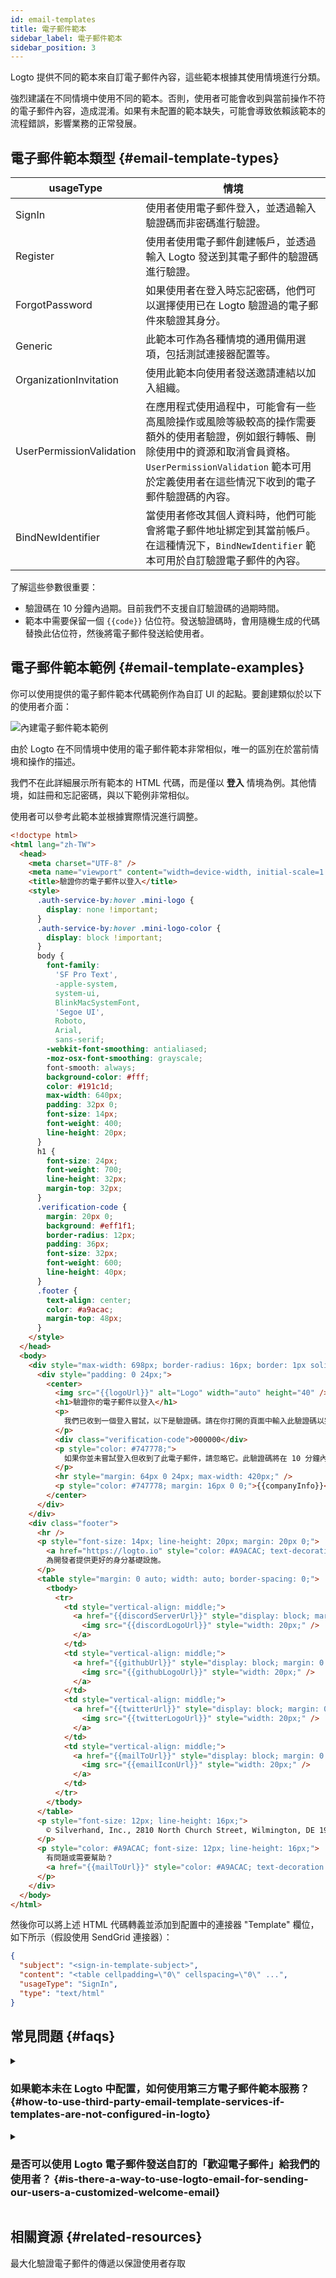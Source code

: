 ```yaml
---
id: email-templates
title: 電子郵件範本
sidebar_label: 電子郵件範本
sidebar_position: 3
---
```


Logto 提供不同的範本來自訂電子郵件內容，這些範本根據其使用情境進行分類。

強烈建議在不同情境中使用不同的範本。否則，使用者可能會收到與當前操作不符的電子郵件內容，造成混淆。如果有未配置的範本缺失，可能會導致依賴該範本的流程錯誤，影響業務的正常發展。

## 電子郵件範本類型 \{#email-template-types}

| usageType                | 情境                                                                                                                                                                                                                        |
| ------------------------ | --------------------------------------------------------------------------------------------------------------------------------------------------------------------------------------------------------------------------- |
| SignIn                   | 使用者使用電子郵件登入，並透過輸入驗證碼而非密碼進行驗證。                                                                                                                                                                  |
| Register                 | 使用者使用電子郵件創建帳戶，並透過輸入 Logto 發送到其電子郵件的驗證碼進行驗證。                                                                                                                                             |
| ForgotPassword           | 如果使用者在登入時忘記密碼，他們可以選擇使用已在 Logto 驗證過的電子郵件來驗證其身分。                                                                                                                                       |
| Generic                  | 此範本可作為各種情境的通用備用選項，包括測試連接器配置等。                                                                                                                                                                  |
| OrganizationInvitation   | 使用此範本向使用者發送邀請連結以加入組織。                                                                                                                                                                                  |
| UserPermissionValidation | 在應用程式使用過程中，可能會有一些高風險操作或風險等級較高的操作需要額外的使用者驗證，例如銀行轉帳、刪除使用中的資源和取消會員資格。`UserPermissionValidation` 範本可用於定義使用者在這些情況下收到的電子郵件驗證碼的內容。 |
| BindNewIdentifier        | 當使用者修改其個人資料時，他們可能會將電子郵件地址綁定到其當前帳戶。在這種情況下，`BindNewIdentifier` 範本可用於自訂驗證電子郵件的內容。                                                                                    |

了解這些參數很重要：

- 驗證碼在 10 分鐘內過期。目前我們不支援自訂驗證碼的過期時間。
- 範本中需要保留一個 `{{code}}` 佔位符。發送驗證碼時，會用隨機生成的代碼替換此佔位符，然後將電子郵件發送給使用者。

## 電子郵件範本範例 \{#email-template-examples}

你可以使用提供的電子郵件範本代碼範例作為自訂 UI 的起點。要創建類似於以下的使用者介面：

<img src="/img/assets/built-in-email-template-sample.jpeg" alt="內建電子郵件範本範例" />

由於 Logto 在不同情境中使用的電子郵件範本非常相似，唯一的區別在於當前情境和操作的描述。

我們不在此詳細展示所有範本的 HTML 代碼，而是僅以 **登入** 情境為例。其他情境，如註冊和忘記密碼，與以下範例非常相似。

使用者可以參考此範本並根據實際情況進行調整。

```html
<!doctype html>
<html lang="zh-TW">
  <head>
    <meta charset="UTF-8" />
    <meta name="viewport" content="width=device-width, initial-scale=1.0" />
    <title>驗證你的電子郵件以登入</title>
    <style>
      .auth-service-by:hover .mini-logo {
        display: none !important;
      }
      .auth-service-by:hover .mini-logo-color {
        display: block !important;
      }
      body {
        font-family:
          'SF Pro Text',
          -apple-system,
          system-ui,
          BlinkMacSystemFont,
          'Segoe UI',
          Roboto,
          Arial,
          sans-serif;
        -webkit-font-smoothing: antialiased;
        -moz-osx-font-smoothing: grayscale;
        font-smooth: always;
        background-color: #fff;
        color: #191c1d;
        max-width: 640px;
        padding: 32px 0;
        font-size: 14px;
        font-weight: 400;
        line-height: 20px;
      }
      h1 {
        font-size: 24px;
        font-weight: 700;
        line-height: 32px;
        margin-top: 32px;
      }
      .verification-code {
        margin: 20px 0;
        background: #eff1f1;
        border-radius: 12px;
        padding: 36px;
        font-size: 32px;
        font-weight: 600;
        line-height: 40px;
      }
      .footer {
        text-align: center;
        color: #a9acac;
        margin-top: 48px;
      }
    </style>
  </head>
  <body>
    <div style="max-width: 698px; border-radius: 16px; border: 1px solid #E0E3E3;">
      <div style="padding: 0 24px;">
        <center>
          <img src="{{logoUrl}}" alt="Logo" width="auto" height="40" />
          <h1>驗證你的電子郵件以登入</h1>
          <p>
            我們已收到一個登入嘗試，以下是驗證碼。請在你打開的頁面中輸入此驗證碼以完成登入流程。
          </p>
          <div class="verification-code">000000</div>
          <p style="color: #747778;">
            如果你並未嘗試登入但收到了此電子郵件，請忽略它。此驗證碼將在 10 分鐘內保持有效。
          </p>
          <hr style="margin: 64px 0 24px; max-width: 420px;" />
          <p style="color: #747778; margin: 16px 0 0;">{{companyInfo}}</p>
        </center>
      </div>
    </div>
    <div class="footer">
      <hr />
      <p style="font-size: 14px; line-height: 20px; margin: 20px 0;">
        <a href="https://logto.io" style="color: #A9ACAC; text-decoration: underline;">Logto</a>：
        為開發者提供更好的身分基礎設施。
      </p>
      <table style="margin: 0 auto; width: auto; border-spacing: 0;">
        <tbody>
          <tr>
            <td style="vertical-align: middle;">
              <a href="{{discordServerUrl}}" style="display: block; margin: 0 12px;">
                <img src="{{discordLogoUrl}}" style="width: 20px;" />
              </a>
            </td>
            <td style="vertical-align: middle;">
              <a href="{{githubUrl}}" style="display: block; margin: 0 12px;">
                <img src="{{githubLogoUrl}}" style="width: 20px;" />
              </a>
            </td>
            <td style="vertical-align: middle;">
              <a href="{{twitterUrl}}" style="display: block; margin: 0 12px;">
                <img src="{{twitterLogoUrl}}" style="width: 20px;" />
              </a>
            </td>
            <td style="vertical-align: middle;">
              <a href="{{mailToUrl}}" style="display: block; margin: 0 12px;">
                <img src="{{emailIconUrl}}" style="width: 20px;" />
              </a>
            </td>
          </tr>
        </tbody>
      </table>
      <p style="font-size: 12px; line-height: 16px;">
        © Silverhand, Inc., 2810 North Church Street, Wilmington, DE 19802
      </p>
      <p style="color: #A9ACAC; font-size: 12px; line-height: 16px;">
        有問題或需要幫助？
        <a href="{{mailToUrl}}" style="color: #A9ACAC; text-decoration: underline;">聯絡我們</a>
      </p>
    </div>
  </body>
</html>
```

然後你可以將上述 HTML 代碼轉義並添加到配置中的連接器 "Template" 欄位，如下所示（假設使用 SendGrid 連接器）：

```json
{
  "subject": "<sign-in-template-subject>",
  "content": "<table cellpadding=\"0\" cellspacing=\"0\" ...",
  "usageType": "SignIn",
  "type": "text/html"
}
```

## 常見問題 \{#faqs}

<details>
<summary>

### 如果範本未在 Logto 中配置，如何使用第三方電子郵件範本服務？ \{#how-to-use-third-party-email-template-services-if-templates-are-not-configured-in-logto}

</summary>

你可以為自己的網路服務新增一個端點來發送電子郵件，然後使用 [Logto HTTP 電子郵件連接器](/integrations/http-email) 來調用你維護的端點。

這樣可以讓你在自己的伺服器上處理電子郵件範本邏輯。

</details>

<details>
<summary>

### 是否可以使用 Logto 電子郵件發送自訂的「歡迎電子郵件」給我們的使用者？ \{#is-there-a-way-to-use-logto-email-for-sending-our-users-a-customized-welcome-email}

</summary>

我們提供 [Webhook](/developers/webhooks) 功能。你可以實作自己的 API 端點來接收 Logto Webhook 發送的 `User.Created` 事件，並在 webhook 處理器中新增邏輯以發送自訂的歡迎電子郵件。

Logto 電子郵件連接器僅提供與驗證流程相關事件的電子郵件通知。歡迎電子郵件屬於業務需求，電子郵件連接器不原生支援此功能，但可以透過 Webhooks 實現。

</details>

## 相關資源 \{#related-resources}

<Url href="https://blog.logto.io/verification-email-delivery">
  最大化驗證電子郵件的傳遞以保證使用者存取
</Url>
